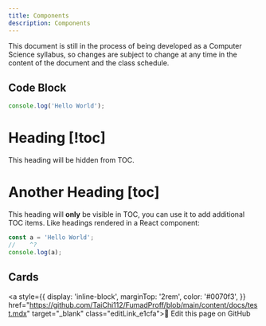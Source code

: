 ```yaml
---
title: Components
description: Components
---
```


<Callout title="Warning" type="warning">
   This document is still in the process of being developed as a Computer Science syllabus, so changes are subject to change at any time in the content of the document and the class schedule.
</Callout>

## Code Block

```js
console.log('Hello World');
```

# Heading [!toc]

This heading will be hidden from TOC.

# Another Heading [toc]

This heading will **only** be visible in TOC, you can use it to add additional TOC items.
Like headings rendered in a React component:

```ts twoslash lineNumbers
const a = 'Hello World';
//    ^?
console.log(a);
```

## Cards

<Cards>
  <Card title="Learn more about Next.js" href="https://nextjs.org/docs" />
  <Card title="Learn more about Fumadocs" href="https://fumadocs.vercel.app" />
</Cards>

<a style={{
  display: 'inline-block',
  marginTop: '2rem',
  color: '#0070f3',
}} href="https://github.com/TaiChi112/FumadProff/blob/main/content/docs/test.mdx" target="_blank" class="editLink_e1cfa">📝 Edit this page on GitHub</a>
